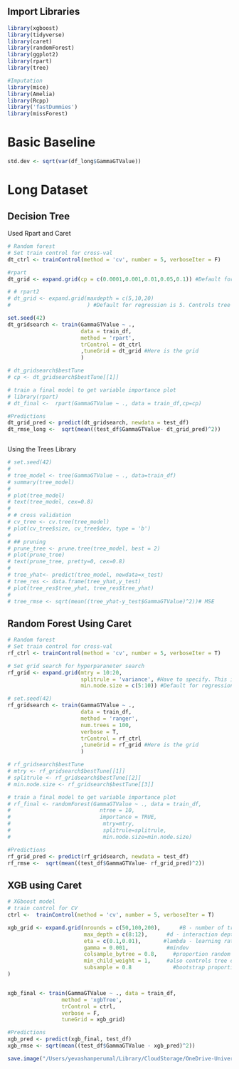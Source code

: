 ## Import Libraries
```r
library(xgboost)
library(tidyverse)
library(caret)
library(randomForest)
library(ggplot2)
library(rpart)
library(tree)

#Imputation
library(mice)
library(Amelia)
library(Rcpp)
library('fastDummies')
library(missForest)
```



# Basic Baseline
```r
std.dev <- sqrt(var(df_long$GammaGTValue))
```


# Long Dataset
## Decision Tree

Used Rpart and Caret
```r
# Random forest
# Set train control for cross-val
dt_ctrl <- trainControl(method = 'cv', number = 5, verboseIter = F)

#rpart
dt_grid <- expand.grid(cp = c(0.0001,0.001,0.01,0.05,0.1)) #Default for regression is 5. Controls tree size.

# # rpart2
# dt_grid <- expand.grid(maxdepth = c(5,10,20)
#                        ) #Default for regression is 5. Controls tree size.

set.seed(42)
dt_gridsearch <- train(GammaGTValue ~ .,
                       data = train_df,
                       method = 'rpart',
                       trControl = dt_ctrl
                       ,tuneGrid = dt_grid #Here is the grid
                       )

# dt_gridsearch$bestTune
# cp <- dt_gridsearch$bestTune[[1]]

# train a final model to get variable importance plot
# library(rpart)
# dt_final <-  rpart(GammaGTValue ~ ., data = train_df,cp=cp)

#Predictions
dt_grid_pred <- predict(dt_gridsearch, newdata = test_df)
dt_rmse_long <-  sqrt(mean((test_df$GammaGTValue- dt_grid_pred)^2))
```

```r

```



Using the Trees Library
```r
# set.seed(42)
# 
# tree_model <- tree(GammaGTValue ~ ., data=train_df)
# summary(tree_model)
# 
# plot(tree_model)
# text(tree_model, cex=0.8)
# 
# # cross validation
# cv_tree <- cv.tree(tree_model)
# plot(cv_tree$size, cv_tree$dev, type = 'b')
# 
# ## pruning
# prune_tree <- prune.tree(tree_model, best = 2)
# plot(prune_tree)
# text(prune_tree, pretty=0, cex=0.8)
# 
# tree_yhat<- predict(tree_model, newdata=x_test)
# tree_res <- data.frame(tree_yhat,y_test)
# plot(tree_res$tree_yhat, tree_res$tree_yhat)
# 
# tree_rmse <- sqrt(mean((tree_yhat-y_test$GammaGTValue)^2))# MSE
```


## Random Forest Using Caret
```r
# Random forest
# Set train control for cross-val
rf_ctrl <- trainControl(method = 'cv', number = 5, verboseIter = T)

# Set grid search for hyperparaneter search
rf_grid <- expand.grid(mtry = 10:20,
                       splitrule = 'variance', #Have to specify. This is RSS for reg.
                       min.node.size = c(5:10)) #Default for regression is 5. Controls tree size.

# set.seed(42)
rf_gridsearch <- train(GammaGTValue ~ ., 
                       data = train_df,
                       method = 'ranger',
                       num.trees = 100,
                       verbose = T,
                       trControl = rf_ctrl
                       ,tuneGrid = rf_grid #Here is the grid
                       ) 

# rf_gridsearch$bestTune
# mtry <- rf_gridsearch$bestTune[[1]]
# splitrule <- rf_gridsearch$bestTune[[2]]
# min.node.size <- rf_gridsearch$bestTune[[3]]

# train a final model to get variable importance plot
# rf_final <- randomForest(GammaGTValue ~ ., data = train_df,
#                            ntree = 10,
#                            importance = TRUE,
#                             mtry=mtry,
#                             splitrule=splitrule,
#                             min.node.size=min.node.size)

#Predictions
rf_grid_pred <- predict(rf_gridsearch, newdata = test_df)
rf_rmse <-  sqrt(mean((test_df$GammaGTValue- rf_grid_pred)^2))
```

## XGB using Caret
```r
# XGboost model
# train control for CV
ctrl <-  trainControl(method = 'cv', number = 5, verboseIter = T)

xgb_grid <- expand.grid(nrounds = c(50,100,200),      #B - number of trees
                        max_depth = c(8:12),      #d - interaction depth
                        eta = c(0.1,0.01),       #lambda - learning rate
                        gamma = 0.001,            #mindev
                        colsample_bytree = 0.8,     #proportion random features per tree
                        min_child_weight = 1,     #also controls tree depth
                        subsample = 0.8             #bootstrap proportion
)


xgb_final <- train(GammaGTValue ~ ., data = train_df,
                 method = 'xgbTree',
                 trControl = ctrl,
                 verbose = F,
                 tuneGrid = xgb_grid)

#Predictions
xgb_pred <- predict(xgb_final, test_df)
xgb_rmse <- sqrt(mean((test_df$GammaGTValue - xgb_pred)^2))

```

```r
save.image("/Users/yevashanperumal/Library/CloudStorage/OneDrive-UniversityofCapeTown/Yevashan Perumal MSc - OneDrive/Data/modelling_image.Rdata")
```